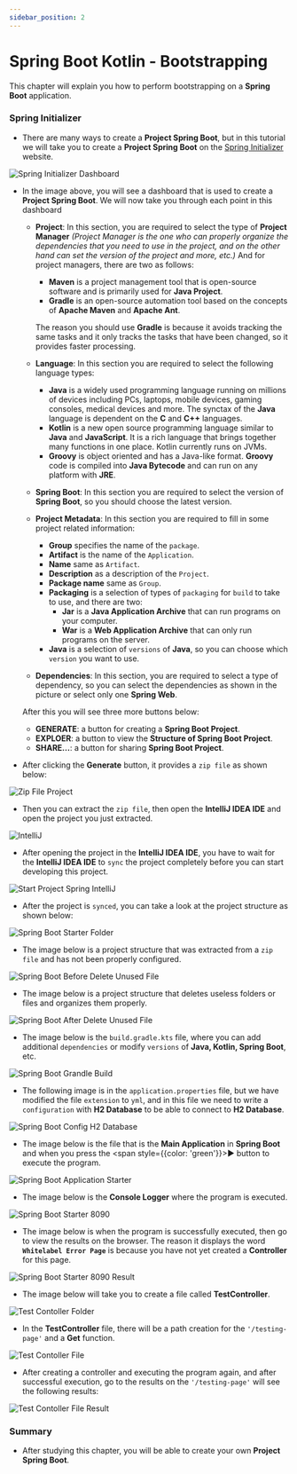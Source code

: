 ```yaml
---
sidebar_position: 2
---
```


# Spring Boot Kotlin - Bootstrapping

This chapter will explain you how to perform bootstrapping on a **Spring Boot** application.

### Spring Initializer

- There are many ways to create a **Project Spring Boot**, but in this tutorial we will take you to create a **Project Spring Boot** on the <a href="https://start.spring.io/" target="_blank">Spring Initializer</a> website.

![Spring Initializer Dashboard](/img/docs/start-spring-io.jpg)

- In the image above, you will see a dashboard that is used to create a **Project Spring Boot**. We will now take you through each point in this dashboard

  - **Project**: In this section, you are required to select the type of **Project Manager** _(Project Manager is the one who can properly organize the dependencies that you need to use in the project, and on the other hand can set the version of the project and more, etc.)_ And for project managers, there are two as follows:

    - **Maven** is a project management tool that is open-source software and is primarily used for **Java Project**.
    - **Gradle** is an open-source automation tool based on the concepts of **Apache Maven** and **Apache Ant**.

    The reason you should use **Gradle** is because it avoids tracking the same tasks and it only tracks the tasks that have been changed, so it provides faster processing.

  - **Language**: In this section you are required to select the following language types:

    - **Java** is a widely used programming language running on millions of devices including PCs, laptops, mobile devices, gaming consoles, medical devices and more. The synctax of the **Java** language is dependent on the **C** and **C++** languages.
    - **Kotlin** is a new open source programming language similar to **Java** and **JavaScript**. It is a rich language that brings together many functions in one place. Kotlin currently runs on JVMs.
    - **Groovy** is object oriented and has a Java-like format. **Groovy** code is compiled into **Java Bytecode** and can run on any platform with **JRE**.

  - **Spring Boot**: In this section you are required to select the version of **Spring Boot**, so you should choose the latest version.

  - **Project Metadata**: In this section you are required to fill in some project related information:

    - **Group** specifies the name of the `package`.
    - **Artifact** is the name of the `Application`.
    - **Name** same as `Artifact`.
    - **Description** as a description of the `Project`.
    - **Package name** same as `Group`.
    - **Packaging** is a selection of types of `packaging` for `build` to take to use, and there are two:
      - **Jar** is a **Java Application Archive** that can run programs on your computer.
      - **War** is a **Web Application Archive** that can only run programs on the server.
    - **Java** is a selection of `versions` of **Java**, so you can choose which `version` you want to use.

  - **Dependencies**: In this section, you are required to select a type of dependency, so you can select the dependencies as shown in the picture or select only one **Spring Web**.

  After this you will see three more buttons below:

  - **GENERATE**: a button for creating a **Spring Boot Project**.
  - **EXPLOER**: a button to view the **Structure of Spring Boot Project**.
  - **SHARE...**: a button for sharing **Spring Boot Project**.

- After clicking the **Generate** button, it provides a `zip file` as shown below:

![Zip File Project](/img/docs/zip-file-project.jpg)

- Then you can extract the `zip file`, then open the **IntelliJ IDEA IDE** and open the project you just extracted.

![IntelliJ](/img/docs/intellij.jpg)

- After opening the project in the **IntelliJ IDEA IDE**, you have to wait for the **IntelliJ IDEA IDE** to `sync` the project completely before you can start developing this project.

![Start Project Spring IntelliJ](/img/docs/start-project-spring-intellij.jpg)

- After the project is `synced`, you can take a look at the project structure as shown below:

![Spring Boot Starter Folder](/img/docs/springboot-starter-folder.jpg)

- The image below is a project structure that was extracted from a `zip file` and has not been properly configured.

![Spring Boot Before Delete Unused File](/img/docs/springboot-before-delete-unused-file.jpg)

- The image below is a project structure that deletes useless folders or files and organizes them properly.

![Spring Boot After Delete Unused File](/img/docs/springboot-after-delete-unused-file.jpg)

- The image below is the `build.gradle.kts` file, where you can add additional `dependencies` or modify `versions` of **Java, Kotlin, Spring Boot**, etc.

![Spring Boot Grandle Build](/img/docs/springboot-grandle-build.jpg)

- The following image is in the `application.properties` file, but we have modified the file `extension` to `yml`, and in this file we need to write a `configuration` with **H2 Database** to be able to connect to **H2 Database**.

![Spring Boot Config H2 Database](/img/docs/springboot-config-h2-database.jpg)

- The image below is the file that is the **Main Application** in **Spring Boot** and when you press the <span style={{color: 'green'}}>▶</span> button to execute the program.

![Spring Boot Application Starter](/img/docs/springboot-application-starter.jpg)

- The image below is the **Console Logger** where the program is executed.

![Spring Boot Starter 8090](/img/docs/springboot-starter-8090.jpg)

- The image below is when the program is successfully executed, then go to view the results on the browser. The reason it displays the word **`Whitelabel Error Page`** is because you have not yet created a **Controller** for this page.

![Spring Boot Starter 8090 Result](/img/docs/springboot-starter-8090-result.jpg)

- The image below will take you to create a file called **TestController**.

![Test Contoller Folder](/img/docs/test-contoller-folder.jpg)

- In the **TestController** file, there will be a path creation for the `'/testing-page'` and a **Get** function.

![Test Contoller File](/img/docs/test-contoller-file.jpg)

- After creating a controller and executing the program again, and after successful execution, go to the results on the `'/testing-page'` will see the following results:

![Test Contoller File Result](/img/docs/test-contoller-file-result.jpg)

### Summary

- After studying this chapter, you will be able to create your own **Project Spring Boot**.
